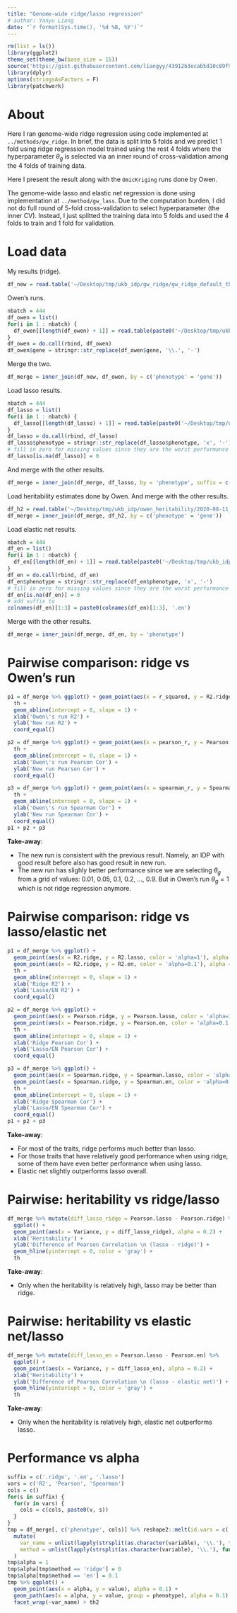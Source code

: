 ```yaml
---
title: "Genome-wide ridge/lasso regression"
# author: Yanyu Liang
date: "`r format(Sys.time(), '%d %B, %Y')`"
---
```


```r
rm(list = ls())
library(ggplot2)
theme_set(theme_bw(base_size = 15))
source('https://gist.githubusercontent.com/liangyy/43912b3ecab5d10c89f9d4b2669871c9/raw/3ca651cfa53ffccb8422f432561138a46e93710f/my_ggplot_theme.R')
library(dplyr)
options(stringsAsFactors = F)
library(patchwork)
```

# About

Here I ran genome-wide ridge regression using code implemented at `../methods/gw_ridge`.
In brief, the data is split into 5 folds and we predict 1 fold using ridge regression model trained using the rest 4 folds where the hyperparameter $\theta_g$ is selected via an inner round of cross-validation among the 4 folds of training data.

Here I present the result along with the `OmicKriging` runs done by Owen.

The genome-wide lasso and elastic net regression is done using implementation at `../method/gw_lass`. 
Due to the computation burden, I did not do full round of 5-fold cross-validation to select hyperparameter (the inner CV). Instead, I just splitted the training data into 5 folds and used the 4 folds to train and 1 fold for validation.


# Load data

My results (ridge).

```r
df_new = read.table('~/Desktop/tmp/ukb_idp/gw_ridge/gw_ridge_default_theta_g_fold_5_5.tsv.gz', header = T)
```

Owen's runs.

```r
nbatch = 444
df_owen = list()
for(i in 1 : nbatch) {
  df_owen[[length(df_owen) + 1]] = read.table(paste0('~/Desktop/tmp/ukb_idp/owen_okriging/okriging_cv_', i, '_summary.txt'), header = T)
}
df_owen = do.call(rbind, df_owen)
df_owen$gene = stringr::str_replace(df_owen$gene, '\\.', '-')
```

Merge the two.

```r
df_merge = inner_join(df_new, df_owen, by = c('phenotype' = 'gene'))
```

Load lasso results.

```r
nbatch = 444
df_lasso = list()
for(i in 1 : nbatch) {
  df_lasso[[length(df_lasso) + 1]] = read.table(paste0('~/Desktop/tmp/ukb_idp/gw_lasso/batch', stringi::stri_pad_left(i - 1, 3, 0), '.gw_lasso.performance.tsv'), header = T)
}
df_lasso = do.call(rbind, df_lasso)
df_lasso$phenotype = stringr::str_replace(df_lasso$phenotype, 'x', '-')
# fill in zero for missing values since they are the worst performance
df_lasso[is.na(df_lasso)] = 0 
```

And merge with the other results.

```r
df_merge = inner_join(df_merge, df_lasso, by = 'phenotype', suffix = c('.ridge', '.lasso'))
```

Load heritability estimates done by Owen.
And merge with the other results.

```r
df_h2 = read.table('~/Desktop/tmp/ukb_idp/owen_heritability/2020-08-11_idp-heritability-estimates.txt.gz', header = T)
df_merge = inner_join(df_merge, df_h2, by = c('phenotype' = 'gene'))
```

Load elastic net results.

```r
nbatch = 444
df_en = list()
for(i in 1 : nbatch) {
  df_en[[length(df_en) + 1]] = read.table(paste0('~/Desktop/tmp/ukb_idp/gw_elastic_net/batch', stringi::stri_pad_left(i - 1, 3, 0), '.gw_lasso.performance.tsv'), header = T)
}
df_en = do.call(rbind, df_en)
df_en$phenotype = stringr::str_replace(df_en$phenotype, 'x', '-')
# fill in zero for missing values since they are the worst performance
df_en[is.na(df_en)] = 0
# add suffix to 
colnames(df_en)[1:3] = paste0(colnames(df_en)[1:3], '.en')
```

Merge with the other results.

```r
df_merge = inner_join(df_merge, df_en, by = 'phenotype')
```

# Pairwise comparison: ridge vs Owen's run

```r
p1 = df_merge %>% ggplot() + geom_point(aes(x = r_squared, y = R2.ridge), alpha = 0.2) + 
  th + 
  geom_abline(intercept = 0, slope = 1) +
  xlab('Owen\'s run R2') +
  ylab('New run R2') + 
  coord_equal()

p2 = df_merge %>% ggplot() + geom_point(aes(x = pearson_r, y = Pearson.ridge), alpha = 0.2) + 
  th + 
  geom_abline(intercept = 0, slope = 1) +
  xlab('Owen\'s run Pearson Cor') +
  ylab('New run Pearson Cor') + 
  coord_equal()

p3 = df_merge %>% ggplot() + geom_point(aes(x = spearman_r, y = Spearman.ridge), alpha = 0.2) + 
  th + 
  geom_abline(intercept = 0, slope = 1) +
  xlab('Owen\'s run Spearman Cor') +
  ylab('New run Spearman Cor') + 
  coord_equal()
p1 + p2 + p3
```


**Take-away**: 

* The new run is consistent with the previous result. Namely, an IDP with good result before also has good result in new run.
* The new run has slighly better performance since we are selecting $\theta_g$ from a grid of values: 0.01, 0.05, 0.1, 0.2, ..., 0.9. But in Owen's run $\theta_g = 1$ which is not ridge regression anymore.



# Pairwise comparison: ridge vs lasso/elastic net

```r
p1 = df_merge %>% ggplot() + 
  geom_point(aes(x = R2.ridge, y = R2.lasso, color = 'alpha=1'), alpha = 0.2) +  
  geom_point(aes(x = R2.ridge, y = R2.en, color = 'alpha=0.1'), alpha = 0.2) + 
  th + 
  geom_abline(intercept = 0, slope = 1) +
  xlab('Ridge R2') +
  ylab('Lasso/EN R2') + 
  coord_equal()

p2 = df_merge %>% ggplot() +
  geom_point(aes(x = Pearson.ridge, y = Pearson.lasso, color = 'alpha=1'), alpha = 0.2) + 
  geom_point(aes(x = Pearson.ridge, y = Pearson.en, color = 'alpha=0.1'), alpha = 0.2) + 
  th + 
  geom_abline(intercept = 0, slope = 1) +
  xlab('Ridge Pearson Cor') +
  ylab('Lasso/EN Pearson Cor') + 
  coord_equal()

p3 = df_merge %>% ggplot() + 
  geom_point(aes(x = Spearman.ridge, y = Spearman.lasso, color = 'alpha=1'), alpha = 0.2) + 
  geom_point(aes(x = Spearman.ridge, y = Spearman.en, color = 'alpha=0.1'), alpha = 0.2) + 
  th + 
  geom_abline(intercept = 0, slope = 1) +
  xlab('Ridge Spearman Cor') +
  ylab('Lasso/EN Spearman Cor') + 
  coord_equal()
p1 + p2 + p3
```


**Take-away**: 

* For most of the traits, ridge performs much better than lasso. 
* For those traits that have relatively good performance when using ridge, some of them have even better performance when using lasso.
* Elastic net slightly outperforms lasso overall.

# Pairwise: heritability vs ridge/lasso

```r
df_merge %>% mutate(diff_lasso_ridge = Pearson.lasso - Pearson.ridge) %>% 
  ggplot() + 
  geom_point(aes(x = Variance, y = diff_lasso_ridge), alpha = 0.2) +
  xlab('Heritability') +
  ylab('Difference of Pearson Correlation \n (lasso - ridge)') + 
  geom_hline(yintercept = 0, color = 'gray') + 
  th
```

**Take-away**: 

* Only when the heritability is relatively high, lasso may be better than ridge.

# Pairwise: heritability vs elastic net/lasso

```r
df_merge %>% mutate(diff_lasso_en = Pearson.lasso - Pearson.en) %>% 
  ggplot() + 
  geom_point(aes(x = Variance, y = diff_lasso_en), alpha = 0.2) +
  xlab('Heritability') +
  ylab('Difference of Pearson Correlation \n (lasso - elastic net)') + 
  geom_hline(yintercept = 0, color = 'gray') + 
  th
```

**Take-away**: 

* Only when the heritability is relatively high, elastic net outperforms lasso.


# Performance vs alpha

```r
suffix = c('.ridge', '.en', '.lasso')
vars = c('R2', 'Pearson', 'Spearman')
cols = c()
for(s in suffix) {
  for(v in vars) {
    cols = c(cols, paste0(v, s))
  }
}
tmp = df_merge[, c('phenotype', cols)] %>% reshape2::melt(id.vars = c('phenotype')) %>% 
  mutate(
    var_name = unlist(lapply(strsplit(as.character(variable), '\\.'), function(x) x[1])),
    method = unlist(lapply(strsplit(as.character(variable), '\\.'), function(x) x[2]))
  )
tmp$alpha = 1
tmp$alpha[tmp$method == 'ridge'] = 0
tmp$alpha[tmp$method == 'en'] = 0.1
tmp %>% ggplot() + 
  geom_point(aes(x = alpha, y = value), alpha = 0.1) + 
  geom_path(aes(x = alpha, y = value, group = phenotype), alpha = 0.1) + 
  facet_wrap(~var_name) + th2
```

